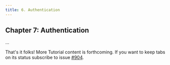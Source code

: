 ```yaml
---
title: 6. Authentication
---
```


## Chapter 7: Authentication

...

That's it folks! More Tutorial content is forthcoming. If you want to keep tabs on its status subscribe to issue [#904](https://github.com/graphql-nexus/nexus/issues/904).
